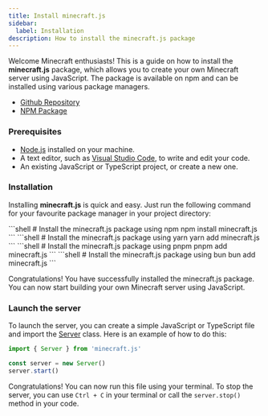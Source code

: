 ```yaml
---
title: Install minecraft.js
sidebar:
  label: Installation
description: How to install the minecraft.js package
---
```



Welcome Minecraft enthusiasts! This is a guide on how to install the **minecraft.js** package, which allows you to create your own Minecraft server using JavaScript. The package is available on npm and can be installed using various package managers.

- [Github Repository](https://github.com/drixswe/minecraft.js)
- [NPM Package](https://www.npmjs.com/package/minecraft.js)

### Prerequisites

- [Node.js](https://nodejs.org/) installed on your machine.
- A text editor, such as [Visual Studio Code](https://code.visualstudio.com/), to write and edit your code.
- An existing JavaScript or TypeScript project, or create a new one.

### Installation

Installing **minecraft.js** is quick and easy. Just run the following command for your favourite package manager in your project directory:

<Tabs>
  <TabItem label="npm" icon="npm">
    ```shell
    # Install the minecraft.js package using npm
    npm install minecraft.js
    ```
  </TabItem>
  <TabItem label="yarn" icon="seti:yarn">
    ```shell
    # Install the minecraft.js package using yarn
    yarn add minecraft.js
    ```
  </TabItem>
  <TabItem label="pnpm" icon="pnpm">
    ```shell
    # Install the minecraft.js package using pnpm
    pnpm add minecraft.js
    ```
  </TabItem>
  <TabItem label="bun" icon="bun">
    ```shell
    # Install the minecraft.js package using bun
    bun add minecraft.js
    ```
  </TabItem>
</Tabs>

Congratulations! You have successfully installed the minecraft.js package. You can now start building your own Minecraft server using JavaScript.

### Launch the server

To launch the server, you can create a simple JavaScript or TypeScript file and import the [Server](/en/reference/server) class. Here is an example of how to do this:

```javascript title="server.js"
import { Server } from 'minecraft.js'

const server = new Server()
server.start()
```

Congratulations! You can now run this file using your terminal. To stop the server, you can use `Ctrl + C` in your terminal or call the `server.stop()` method in your code.
